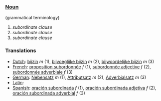 ===[[Noun]]===
(grammatical terminology)

# ''subordinate clause''
# ''subordinate clause''
# ''subordinate clause''

===Translations===
*[[Dutch]]:  [[bijzin]] ''m'' (1), [[bijvoeglijke bijzin]] ''m'' (2), [[bijwoordelijke bijzin]] ''m'' (3)
*[[French]]: [[proposition subordonnée]] ''f'' (1), [[subordonnée adjective]] ''f'' (2), [[subordonnée adverbiale]] ''f'' (3)
*[[German]]: [[Nebensatz]] ''m'' (1), [[Attributsatz]] ''m'' (2), [[Adverbialsatz]] ''m'' (3)
*[[Latin]]: [[]]
*[[Spanish]]: [[oración subordinada]] ''f'' (1), [[oración subordinada adjetiva]] ''f'' (2), [[oración subordinada adverbial]] ''f'' (3)